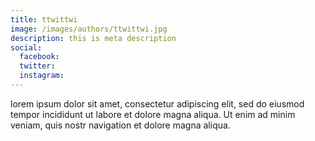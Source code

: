 ```yaml
---
title: ttwittwi
image: /images/authors/ttwittwi.jpg
description: this is meta description
social:
  facebook: 
  twitter: 
  instagram: 
---
```


lorem ipsum dolor sit amet, consectetur adipiscing elit, sed do eiusmod tempor incididunt ut labore et dolore magna aliqua. Ut enim ad minim veniam, quis nostr navigation et dolore magna aliqua.
